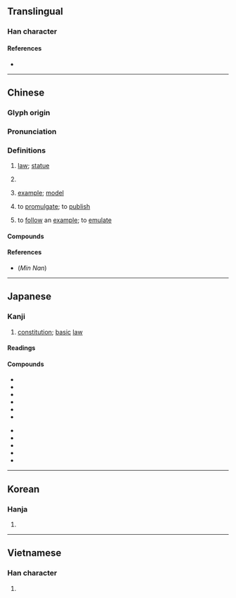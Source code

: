 {{also|宪}}
{{character info}}
{{character info|0x2F8AC}}
==Translingual==

===Han character===
{{Han char|rn=61|rad=心|as=12|sn=16|four=30336|canj=JQMP|ids=⿱𡩜心}}

====References====
* {{Han ref|kx=0404.110|dkj=11269|dj=0744.170|hdz=42351.090|uh=61B2|ud=25010|bh=BECB|bd=48843}}

----

==Chinese==
{{zh-forms|s=宪|alt=𢞩}}

===Glyph origin===
{{Han etym}}

===Pronunciation===
{{zh-pron
|m=xiàn
|m-s=
|c=hin3
|c-t=
|g=
|h=pfs=hién;gd=hian3
|j=
|mb=hṳ̿ing
|md=hièng
|mn=hiàn
|mn-t=hiang3
|w=2xi
|x=
|mc=y
|oc=y
|ma=
|cat=n,v
}}

===Definitions===
{{zh-hanzi}}

# {{lb|zh|literary}} [[law]]; [[statue]]
# {{zh-short|憲法|[[constitution]]}}
# {{lb|zh|archaic}} [[example]]; [[model]]
# {{lb|zh|archaic}} to [[promulgate]]; to [[publish]]
# {{lb|zh|archaic}} to [[follow]] an [[example]]; to [[emulate]]

====Compounds====
{{zh-der|合憲|憲兵|憲司|憲政|立憲|違憲|憲報|刊憲|制憲|君主立憲|五五憲草|剛性憲法|制憲權|恪守成憲|三權憲法|彝憲|布憲|五權憲法|威瑪憲法|修憲|大憲章|天憲|官憲|原憲貧|國憲|刑憲|憲法|朝憲|憲牌|憲綱|憲典|洪憲帝制|憲罰|憲政時期|憲章|禮憲|柔性憲法|憲則|火憲|憲憲|憲節|憲書|程序修憲|憲臺|憲令|成文憲法|時憲書|憲網|憲兵隊|洪憲|聯邦憲法|立憲運動|立憲政體|體憲|風憲|行憲|釋憲}}

====References====
* (''Min Nan'') {{thcwd|11672}}

----

==Japanese==

===Kanji===
{{ja-kanji|grade=6|rs=心12}}

# [[constitution]]; [[basic]] [[law]]

====Readings====
{{ja-readings
|goon=こん
|kanon=けん
|kun=のり-, おきて
}}

====Compounds====
{{der-top|Compounds}}
* {{ja-r|違%憲|い%けん}}
* {{ja-r|改%憲|かい%けん}}
* {{ja-r|家%憲|か%けん}}
* {{ja-r|官%憲|かん%けん}}
* {{ja-r|憲%法|けん%ぽう}}
* {{ja-r|憲%兵|けん%ぺい}}
{{der-mid}}
* {{ja-r|国%憲|こっ%けん}}
* {{ja-r|合%憲|ごう%けん}}
* {{ja-r|護%憲|ご%けん}}
* {{ja-r|朝%憲|ちょう%けん}}
* {{ja-r|立%憲|りっ%けん}}
{{der-bottom}}

----

==Korean==

===Hanja===
{{ko-hanja|법|헌}}

# {{hanja form of|법|[[law]]}}

----

==Vietnamese==

===Han character===
{{vi-readings|reading=hiến|rs=心12}}

# {{rfdef|vi|sort=心12}}